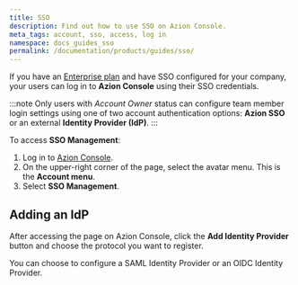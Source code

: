 ```yaml
---
title: SSO
description: Find out how to use SSO on Azion Console.
meta_tags: account, sso, access, log in
namespace: docs_guides_sso
permalink: /documentation/products/guides/sso/
---
```



If you have an [Enterprise plan](https://www.azion.com/en/professional-services/) and have SSO configured for your company, your users can log in to **Azion Console** using their SSO credentials.

:::note
Only users with *Account Owner* status can configure team member login settings using one of two account authentication options: **Azion SSO** or an external **Identity Provider (IdP)**.
:::

To access **SSO Management**:

1. Log in to [Azion Console](https://console.azion.com/).
2. On the upper-right corner of the page, select the avatar menu. This is the **Account menu**.
3. Select **SSO Management**.

## Adding an IdP

After accessing the page on Azion Console, click the **Add Identity Provider** button and choose the protocol you want to register.

You can choose to configure a SAML Identity Provider or an OIDC Identity Provider.

<LinkButton link="/en/documentation/products/guides/#accounts" label="identity providers guides" />




